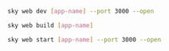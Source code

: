 
<Nav selected="docs/overview/sky-web" />

```sh
sky web dev [app-name] --port 3000 --open
```
```sh
sky web build [app-name]
```
```sh
sky web start [app-name] --port 3000 --open
```
